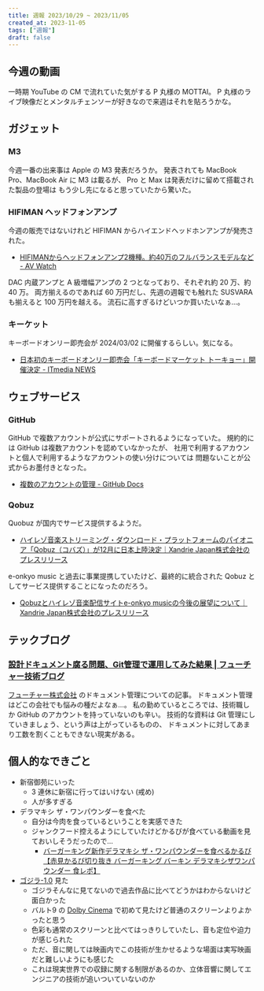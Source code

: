 ```yaml
---
title: 週報 2023/10/29 ~ 2023/11/05
created_at: 2023-11-05
tags: ["週報"]
draft: false
---
```



## 今週の動画

一時期 YouTube の CM で流れていた気がする P 丸様の MOTTAI。
P 丸様のライブ映像だとメンタルチェンソーが好きなので来週はそれを貼ろうかな。

<YouTube id="59dHJiIiPhA" />

## ガジェット

### M3

今週一番の出来事は Apple の M3 発表だろうか。
発表されても MacBook Pro、MacBook Air に M3 は載るが、
Pro と Max は発表だけに留めて搭載された製品の登場は
もう少し先になると思っていたから驚いた。

<YouTube id="ctkW3V0Mh-k" />

### HIFIMAN ヘッドフォンアンプ

今週の販売ではないけれど HIFIMAN からハイエンドヘッドホンアンプが発売された。

- [HIFIMANからヘッドフォンアンプ2機種。約40万のフルバランスモデルなど - AV Watch](https://av.watch.impress.co.jp/docs/news/1540747.html)

DAC 内蔵アンプと A 級増幅アンプの 2 つとなっており、それぞれ約 20 万、約 40 万。
両方揃えるのであれば 60 万円だし、先週の週報でも触れた SUSVARA も揃えると 100 万円を越える。
流石に高すぎるけどいつか買いたいなぁ…。

### キーケット

キーボードオンリー即売会が 2024/03/02 に開催するらしい。気になる。

- [日本初のキーボードオンリー即売会「キーボードマーケット トーキョー」開催決定 - ITmedia NEWS](https://www.itmedia.co.jp/news/articles/2311/04/news061.html?utm_source=pocket_reader)

## ウェブサービス

### GitHub

GitHub で複数アカウントが公式にサポートされるようになっていた。
規約的には GitHub は複数アカウントを認めていなかったが、
社用で利用するアカウントと個人で利用するようなアカウントの使い分けについては
問題ないことが公式からお墨付きとなった。

- [複数のアカウントの管理 - GitHub Docs](https://docs.github.com/ja/account-and-profile/setting-up-and-managing-your-personal-account-on-github/managing-your-personal-account/managing-multiple-accounts)

### Qobuz

Quobuz が国内でサービス提供するようだ。

- [ハイレゾ音楽ストリーミング・ダウンロード・プラットフォームのパイオニア「Qobuz（コバズ）」が12月に日本上陸決定｜Xandrie Japan株式会社のプレスリリース](https://prtimes.jp/main/html/rd/p/000000003.000087880.html)

e-onkyo music と過去に事業提携していたけど、最終的に統合された Qobuz としてサービス提供することになったのだろう。

- [Qobuzとハイレゾ音楽配信サイトe-onkyo musicの今後の展望について｜Xandrie Japan株式会社のプレスリリース](https://prtimes.jp/main/html/rd/p/000000002.000087880.html)

## テックブログ

### [設計ドキュメント腐る問題、Git管理で運用してみた結果 | フューチャー技術ブログ](https://future-architect.github.io/articles/20231101a/?utm_source=pocket_saves)

[フューチャー株式会社](https://www.future.co.jp/) のドキュメント管理についての記事。
ドキュメント管理はどこの会社でも悩みの種だよなぁ…。
私の勤めているところでは、技術職しか GitHub のアカウントを持っていないのも辛い。
技術的な資料は Git 管理にしていきましょう、という声は上がっているものの、
ドキュメントに対してあまり工数を割くこともできない現実がある。

## 個人的なできごと

- 新宿御苑にいった
  - 3 連休に新宿に行ってはいけない (戒め)
  - 人が多すぎる
- デラマキシ ザ・ワンパウンダーを食べた
  - 自分は今肉を食っているということを実感できた
  - ジャンクフード控えるようにしていたけどかるびが食べている動画を見ておいしそうだったので…
    - [バーガーキング新作デラマキシ ザ・ワンパウンダーを食べるかるび【赤見かるび切り抜き バーガーキング バーキン デラマキシザワンパウンダー 食レポ】](https://www.youtube.com/watch?v=vDPAmvvidiM)
- [ゴジラ-1.0](https://godzilla-movie2023.toho.co.jp/) 見た
  - ゴジラそんなに見てないので過去作品に比べてどうかはわからないけど面白かった
  - バルト9 の [Dolby Cinema](https://www.dolbyjapan.com/dolby-cinema) で初めて見たけど普通のスクリーンよりよかったと思う
  - 色彩も通常のスクリーンと比べてはっきりしていたし、音も定位や迫力が感じられた
  - ただ、音に関しては映画内でこの技術が生かせるような場面は実写映画だと難しいようにも感じた
  - これは現実世界での収録に関する制限があるのか、立体音響に関してエンジニアの技術が追いついていないのか
